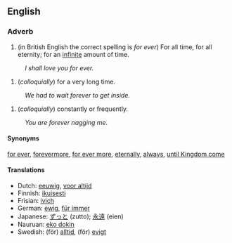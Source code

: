 ==English==
===Adverb===
#(in British English the correct spelling is ''for ever'') For all time, for all eternity; for an [[infinite]] amount of time. 
:''I shall love you for ever.''
#(''colloquially'') for a very long time. 
:''We had to wait forever to get inside.''
#(''colloquially'') constantly or frequently.
:''You are forever nagging me.''

====Synonyms====
[[for ever]], [[forevermore]], [[for ever more]], [[eternally]], [[always]], [[until Kingdom come]]

====Translations====

*Dutch: [[eeuwig]], [[voor altijd]]
*Finnish: [[ikuisesti]]
*Frisian: [[ivich]]
*German: [[ewig]], [[für immer]]
*Japanese: [[ずっと]] (zutto); [[永遠]] (eien)
*Nauruan: [[eko dokin]]
*Swedish: (för) [[alltid]], (för) [[evigt]]